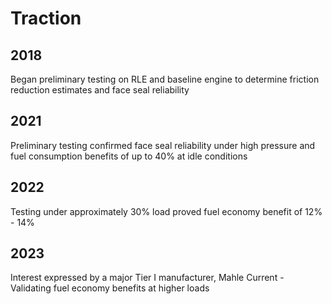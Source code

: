 # Traction

## 2018

Began preliminary testing on RLE and baseline engine to determine friction reduction estimates and face seal reliability

## 2021

Preliminary testing confirmed face seal reliability under high pressure and fuel consumption benefits of up to 40% at idle conditions

## 2022

Testing under approximately 30% load proved fuel economy benefit of 12% - 14%

## 2023

Interest expressed by a major Tier I manufacturer, Mahle
Current - Validating fuel economy benefits at higher loads